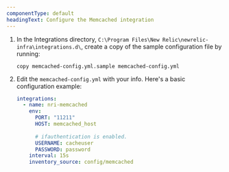 ```yaml
---
componentType: default
headingText: Configure the Memcached integration
---
```


1. In the Integrations directory, `C:\Program Files\New Relic\newrelic-infra\integrations.d\`, create a copy of the sample configuration file by running:

    ```shell
    copy memcached-config.yml.sample memcached-config.yml
    ```

2. Edit the `memcached-config.yml` with your info. Here's a basic configuration example:

    ```yml
    integrations:
      - name: nri-memcached
        env:
          PORT: "11211"
          HOST: memcached_host
  
          # ifauthentication is enabled.
          USERNAME: cacheuser
          PASSWORD: password
        interval: 15s
        inventory_source: config/memcached
    ```


